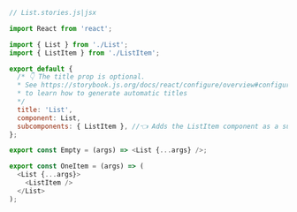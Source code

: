 ```js
// List.stories.js|jsx

import React from 'react';

import { List } from './List';
import { ListItem } from './ListItem';

export default {
  /* 👇 The title prop is optional.
  * See https://storybook.js.org/docs/react/configure/overview#configure-story-loading
  * to learn how to generate automatic titles
  */
  title: 'List',
  component: List,
  subcomponents: { ListItem }, //👈 Adds the ListItem component as a subcomponent
};

export const Empty = (args) => <List {...args} />;

export const OneItem = (args) => (
  <List {...args}>
    <ListItem />
  </List>
);
```